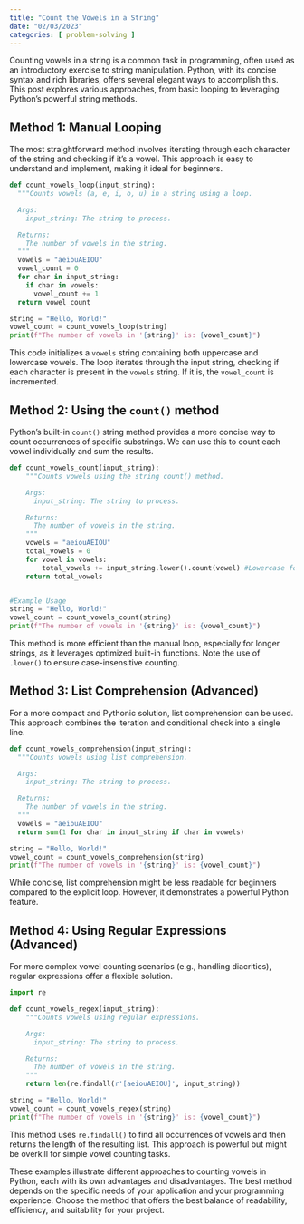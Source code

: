 ```yaml
---
title: "Count the Vowels in a String"
date: "02/03/2023"
categories: [ problem-solving ]
---
```



Counting vowels in a string is a common task in programming, often used as an introductory exercise to string manipulation.  Python, with its concise syntax and rich libraries, offers several elegant ways to accomplish this. This post explores various approaches, from basic looping to leveraging Python's powerful string methods.


## Method 1:  Manual Looping

The most straightforward method involves iterating through each character of the string and checking if it's a vowel.  This approach is easy to understand and implement, making it ideal for beginners.

```python
def count_vowels_loop(input_string):
  """Counts vowels (a, e, i, o, u) in a string using a loop.

  Args:
    input_string: The string to process.

  Returns:
    The number of vowels in the string.
  """
  vowels = "aeiouAEIOU"
  vowel_count = 0
  for char in input_string:
    if char in vowels:
      vowel_count += 1
  return vowel_count

string = "Hello, World!"
vowel_count = count_vowels_loop(string)
print(f"The number of vowels in '{string}' is: {vowel_count}")
```

This code initializes a `vowels` string containing both uppercase and lowercase vowels. The loop iterates through the input string, checking if each character is present in the `vowels` string.  If it is, the `vowel_count` is incremented.


## Method 2: Using the `count()` method

Python's built-in `count()` string method provides a more concise way to count occurrences of specific substrings. We can use this to count each vowel individually and sum the results.

```python
def count_vowels_count(input_string):
    """Counts vowels using the string count() method.

    Args:
      input_string: The string to process.

    Returns:
      The number of vowels in the string.
    """
    vowels = "aeiouAEIOU"
    total_vowels = 0
    for vowel in vowels:
        total_vowels += input_string.lower().count(vowel) #Lowercase for case-insensitivity
    return total_vowels


#Example Usage
string = "Hello, World!"
vowel_count = count_vowels_count(string)
print(f"The number of vowels in '{string}' is: {vowel_count}")
```

This method is more efficient than the manual loop, especially for longer strings, as it leverages optimized built-in functions.  Note the use of `.lower()` to ensure case-insensitive counting.


## Method 3: List Comprehension (Advanced)

For a more compact and Pythonic solution, list comprehension can be used. This approach combines the iteration and conditional check into a single line.

```python
def count_vowels_comprehension(input_string):
  """Counts vowels using list comprehension.

  Args:
    input_string: The string to process.

  Returns:
    The number of vowels in the string.
  """
  vowels = "aeiouAEIOU"
  return sum(1 for char in input_string if char in vowels)

string = "Hello, World!"
vowel_count = count_vowels_comprehension(string)
print(f"The number of vowels in '{string}' is: {vowel_count}")
```

While concise, list comprehension might be less readable for beginners compared to the explicit loop.  However, it demonstrates a powerful Python feature.


## Method 4: Using Regular Expressions (Advanced)


For more complex vowel counting scenarios (e.g., handling diacritics), regular expressions offer a flexible solution.

```python
import re

def count_vowels_regex(input_string):
    """Counts vowels using regular expressions.

    Args:
      input_string: The string to process.

    Returns:
      The number of vowels in the string.
    """
    return len(re.findall(r'[aeiouAEIOU]', input_string))

string = "Hello, World!"
vowel_count = count_vowels_regex(string)
print(f"The number of vowels in '{string}' is: {vowel_count}")

```

This method uses `re.findall()` to find all occurrences of vowels and then returns the length of the resulting list.  This approach is powerful but might be overkill for simple vowel counting tasks.


These examples illustrate different approaches to counting vowels in Python, each with its own advantages and disadvantages.  The best method depends on the specific needs of your application and your programming experience.  Choose the method that offers the best balance of readability, efficiency, and suitability for your project.

